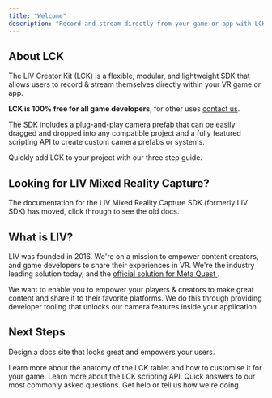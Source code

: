 ```yaml
---
title: "Welcome"
description: "Record and stream directly from your game or app with LCK."
---
```


## About LCK

The LIV Creator Kit (LCK) is a flexible, modular, and lightweight SDK that allows users to record & stream themselves directly within your VR game or app.

**LCK is 100% free for all game developers**, for other uses [contact us](/learn-more/contact-us).

The SDK includes a plug-and-play camera prefab that can be easily dragged and dropped into any compatible project and a fully featured scripting API to create custom camera prefabs or systems.

<Card title="Get Started With LCK" icon="rocket" horizontal="false" href="/installation" cta="Start now">
  Quickly add LCK to your project with our three step guide.
</Card>

## Looking for LIV Mixed Reality Capture?

<Card title="LIV Mixed Reality Capture Docs" icon="camera-viewfinder" href="https://mrc-docs.liv.tv/intro" cta="Click here">
  The documentation for the LIV Mixed Reality Capture SDK (formerly LIV SDK) has moved, click through to see the old docs.
</Card>

## What is LIV?

LIV was founded in 2016. We're on a mission to empower content creators, and game developers to share their experiences in VR. We're the industry leading solution today, and the [official solution for Meta Quest ](https://developers.meta.com/horizon/blog/meta-quest-developer-LIV-mixed-reality-capture-support-sdk/).

We want to enable you to empower your players & creators to make great content and share it to their favorite platforms. We do this through providing developer tooling that unlocks our camera features inside your application.

## Next Steps

Design a docs site that looks great and empowers your users.

<Columns cols={2}>
  <Card title="Customising The Tablet" icon="palette" href="/customisation/tablet-intro">
    Learn more about the anatomy of the LCK tablet and how to customise it for your game.
  </Card>
  <Card title="API documentation" icon="terminal" href="/api-reference/Introduction">
    Learn more about the LCK scripting API.
  </Card>
  <Card title="Frequently Asked Questions" icon="question" href="/learn-more/faq">
    Quick answers to our most commonly asked questions.
  </Card>
  <Card title="Contact Us" icon="map" href="/learn-more/contact-us">
    Get help or tell us how we're doing.
  </Card>
</Columns>